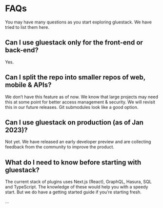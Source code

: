 # FAQs

You may have many questions as you start exploring gluestack. We have tried to list them here.

## Can I use gluestack only for the front-end or back-end?

Yes.

## Can I split the repo into smaller repos of web, mobile & APIs?

We don’t have this feature as of now. We know that large projects may need this at some point for better access management & security. We will revisit this in our future releases. Git submodules look like a good option.

## Can I use gluestack on production (as of Jan 2023)?

Not yet. We have released an early developer preview and are collecting feedback from the community to improve the product.

## What do I need to know before starting with gluestack?

The current stack of plugins uses Next.js (React), GraphQL, Hasura, SQL and TypeScript. The knowledge of these would help you with a speedy start. But we do have a getting started guide if you’re starting fresh.

…
